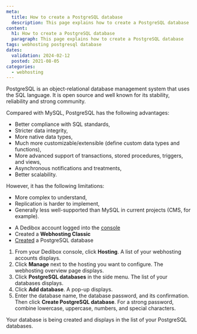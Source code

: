 ```yaml
---
meta:
  title: How to create a PostgreSQL database
  description: This page explains how to create a PostgreSQL database
content:
  h1: How to create a PostgreSQL database
  paragraph: This page explains how to create a PostgreSQL database
tags: webhosting postgresql database
dates:
  validation: 2024-02-12
  posted: 2021-08-05
categories:
  - webhosting
---
```


<Macro id="webhosting-online" />

PostgreSQL is an object-relational database management system that uses the SQL language. It is open source and well known for its stability, reliability and strong community.

Compared with MySQL, PostgreSQL has the following advantages:

* Better compliance with SQL standards,
* Stricter data integrity,
* More native data types,
* Much more customizable/extensible (define custom data types and functions),
* More advanced support of transactions, stored procedures, triggers, and views,
* Asynchronous notifications and treatments,
* Better scalability.

However, it has the following limitations:

* More complex to understand,
* Replication is harder to implement,
* Generally less well-supported than MySQL in current projects (CMS, for example).

<Macro id="requirements" />

- A Dedibox account logged into the [console](https://console.online.net)
- Created a **Webhosting Classic**
- [Created](/dedibox-console/classic-hosting/how-to/create-postgresql-database/) a PostgreSQL database

1. From your Dedibox console, click **Hosting**. A list of your webhosting accounts displays.
2. Click **Manage** next to the hosting you want to configure. The webhosting overview page displays.
3. Click **PostgreSQL databases** in the side menu. The list of your databases displays.
4. Click **Add database**. A pop-up displays.
5. Enter the database name, the database password, and its confirmation. Then click **Create PostgreSQL database**.
    <Message type="tip">
      For a strong password, combine lowercase, uppercase, numbers, and special characters.
    </Message>

Your database is being created and displays in the list of your PostgreSQL databases.


